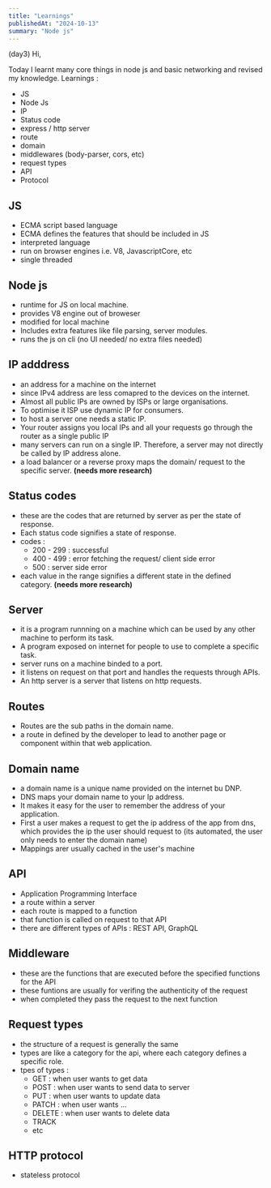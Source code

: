 ```yaml
---
title: "Learnings"
publishedAt: "2024-10-13"
summary: "Node js"
---
```

(day3)
Hi,

Today I learnt many core things in node js and basic networking and revised my knowledge.
Learnings :
* JS
* Node Js
* IP
* Status code
* express / http server
* route
* domain
* middlewares (body-parser, cors, etc)
* request types
* API
* Protocol

## JS
* ECMA script based language
* ECMA defines the features that should be included in JS
* interpreted language
* run on browser engines i.e. V8, JavascriptCore, etc
* single threaded

## Node js
* runtime for JS on local machine.
* provides V8 engine out of broweser
* modified for local machine
* Includes extra features like file parsing, server modules.
* runs the js on cli (no UI needed/ no extra files needed)

## IP adddress
* an address for a machine on the internet
* since IPv4 address are less comapred to the devices on the internet.
* Almost all public IPs are owned by ISPs or large organisations.
* To optimise it ISP use dynamic IP for consumers.
* to host a server one needs a static IP.
* Your router assigns you local IPs and all your requests go through the router as a single public IP
* many servers can run on a single IP. Therefore, a server may not directly be called by IP address alone.
* a load balancer or a reverse proxy maps the domain/ request to the specific server. __(needs more research)__

## Status codes
* these are the codes that are returned by server as per the state of response.
* Each status code signifies a state of response.
* codes :
    * 200 - 299 : successful
    * 400 - 499 : error fetching the request/ client side error
    * 500 : server side error
* each value in the range signifies a different state in the defined category. __(needs more research)__

## Server
* it is a program runnning on a machine which can be used by any other machine to perform its task.
* A program exposed on internet for people to use to complete a specific task.
* server runs on a machine binded to a port.
* it listens on request on that port and handles the requests through APIs.
* An http server is a server that listens on http requests.

## Routes
* Routes are the sub paths in the domain name.
* a route in defined by the developer to lead to another page or component within that web application.

## Domain name
* a domain name is a unique name provided on the internet bu DNP.
* DNS maps your domain name to your Ip address.
* It makes it easy for the user to remember the address of your application.
* First a user makes a request to get the ip address of the app from dns, which provides the ip the user should request to (its automated, the user only needs to enter the domain name)
* Mappings arer usually cached in the user's machine

## API
* Application Programming Interface
* a route within a server
* each route is mapped to a function
* that function is called on request to that API
* there are different types of APIs : REST API, GraphQL

## Middleware
* these are the functions that are executed before the specified functions for the API
* these funtions are usually for verifing the authenticity of the request
* when completed they pass the request to the next function

## Request types
* the structure of a request is generally the same
* types are like a category for the api, where each category defines a specific role.
* tpes of types :
    * GET : when user wants to get data
    * POST : when user wants to send data to server
    * PUT : when user wants to update data
    * PATCH : when user wants ...
    * DELETE : when user wants to delete data
    * TRACK
    * etc

## HTTP protocol
* stateless protocol
